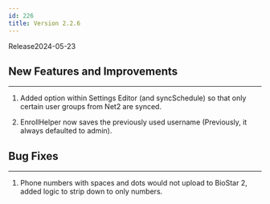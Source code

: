 ```yaml
---
id: 226
title: Version 2.2.6
---
```


Release<Separator/>2024-05-23

## New Features and Improvements

---

1. Added option within Settings Editor (and syncSchedule) so that only certain user groups from Net2 are synced.

1. EnrollHelper now saves the previously used username (Previously, it always defaulted to admin).

## Bug Fixes

---

1. Phone numbers with spaces and dots would not upload to BioStar 2, added logic to strip down to only numbers.